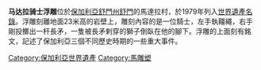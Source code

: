 {{Infobox World Heritage Site
| zh_name     =马达拉骑士浮雕
|site_img     =File:Caballero_de_Madara,_reserva_histórico-arqueológica_Nacional_de_Madara,_Bulgaria,_2016-05-27,_DD_39.jpg
|site_img_capt= 马达拉骑士浮雕
|site_img_width =350px
| en_name     = Madara Rider
| fr_name     = Cavalier de Madara
| country     = {{BUL}}
| criterion_c = (i, iii)
| ID          = 43
| Region = 欧洲和北美地区
| rg_year     = 1979
| Danger_year =
| ex_rg_year  =
| iucn        =
| remarks     =
| org_url     = http://whc.unesco.org/en/list/43
}}
'''马达拉骑士浮雕'''位於[[保加利亞|保加利亞]][[舒門州|舒門州]][[舒門|舒門]]的馬達拉村，於1979年列入[[世界遺產名錄|世界遺產名錄]]。浮雕刻離地面23米高的岩壁上，雕刻內容的是一位騎士，左手執韁繩，右手剛投擲出一杆長矛，一隻被長矛剌穿的獅子倒臥在他的腳下。浮雕的上面刻有銘文，記述了保加利亞三個不同歷史時期的一些重大事件。
{{WH-stub}}
{{保加利亞世界遺產}}

{{DEFAULTSORT:Madara Rider}}
[[Category:保加利亞世界遺產|Category:保加利亞世界遺產]]
[[Category:馬雕塑|Category:馬雕塑]]